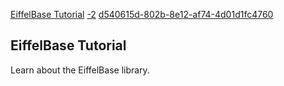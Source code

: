 [[Property:title|EiffelBase Tutorial]]
[[Property:weight|-2]]
[[Property:uuid|d540615d-802b-8e12-af74-4d01d1fc4760]]
==EiffelBase Tutorial==

Learn about the EiffelBase library.




